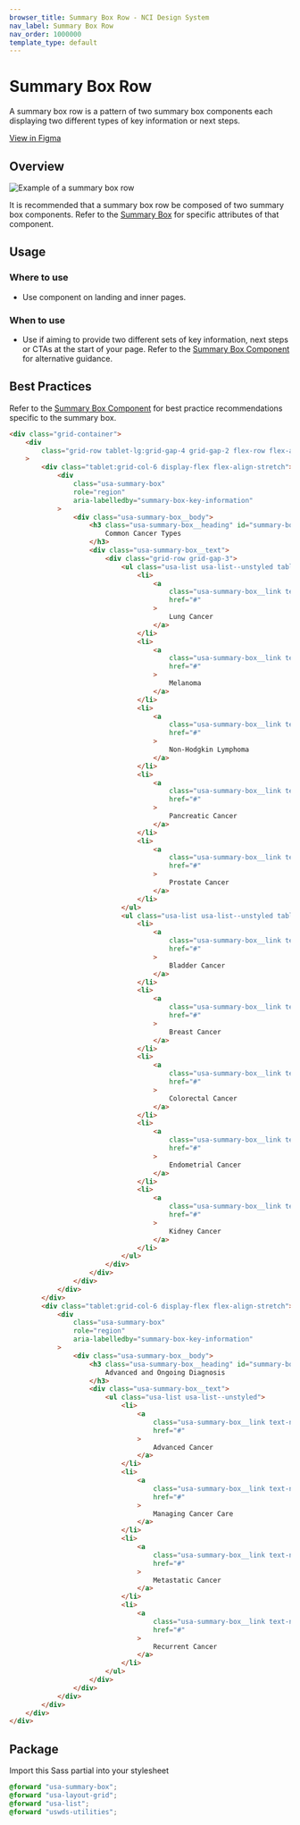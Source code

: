 ```yaml
---
browser_title: Summary Box Row - NCI Design System
nav_label: Summary Box Row
nav_order: 1000000
template_type: default
---
```


# Summary Box Row

A summary box row is a pattern of two summary box components each displaying two different types of key information or next steps.

[View in Figma](https://www.figma.com/community/file/1288512334920909770/ncids-design-kit)

## Overview

![Example of a summary box row](./images/summary-box-row.jpg)

It is recommended that a summary box row be composed of two summary box components. Refer to the [Summary Box](/components/summary-box) for specific attributes of that component.

## Usage

### Where to use

- Use component on landing and inner pages.

### When to use

- Use if aiming to provide two different sets of key information, next steps or CTAs at the start of your page. Refer to the [Summary Box Component](/components/summary-box) for alternative guidance.

## Best Practices

Refer to the [Summary Box Component](/components/summary-box) for best practice recommendations specific to the summary box.

```html
<div class="grid-container">
	<div
		class="grid-row tablet-lg:grid-gap-4 grid-gap-2 flex-row flex-align-stretch"
	>
		<div class="tablet:grid-col-6 display-flex flex-align-stretch">
			<div
				class="usa-summary-box"
				role="region"
				aria-labelledby="summary-box-key-information"
			>
				<div class="usa-summary-box__body">
					<h3 class="usa-summary-box__heading" id="summary-box-key-information">
						Common Cancer Types
					</h3>
					<div class="usa-summary-box__text">
						<div class="grid-row grid-gap-3">
							<ul class="usa-list usa-list--unstyled tablet-lg:grid-col-6">
								<li>
									<a
										class="usa-summary-box__link text-no-underline hover:text-underline"
										href="#"
									>
										Lung Cancer
									</a>
								</li>
								<li>
									<a
										class="usa-summary-box__link text-no-underline hover:text-underline"
										href="#"
									>
										Melanoma
									</a>
								</li>
								<li>
									<a
										class="usa-summary-box__link text-no-underline hover:text-underline"
										href="#"
									>
										Non-Hodgkin Lymphoma
									</a>
								</li>
								<li>
									<a
										class="usa-summary-box__link text-no-underline hover:text-underline"
										href="#"
									>
										Pancreatic Cancer
									</a>
								</li>
								<li>
									<a
										class="usa-summary-box__link text-no-underline hover:text-underline"
										href="#"
									>
										Prostate Cancer
									</a>
								</li>
							</ul>
							<ul class="usa-list usa-list--unstyled tablet-lg:grid-col-6">
								<li>
									<a
										class="usa-summary-box__link text-no-underline hover:text-underline"
										href="#"
									>
										Bladder Cancer
									</a>
								</li>
								<li>
									<a
										class="usa-summary-box__link text-no-underline hover:text-underline"
										href="#"
									>
										Breast Cancer
									</a>
								</li>
								<li>
									<a
										class="usa-summary-box__link text-no-underline hover:text-underline"
										href="#"
									>
										Colorectal Cancer
									</a>
								</li>
								<li>
									<a
										class="usa-summary-box__link text-no-underline hover:text-underline"
										href="#"
									>
										Endometrial Cancer
									</a>
								</li>
								<li>
									<a
										class="usa-summary-box__link text-no-underline hover:text-underline"
										href="#"
									>
										Kidney Cancer
									</a>
								</li>
							</ul>
						</div>
					</div>
				</div>
			</div>
		</div>
		<div class="tablet:grid-col-6 display-flex flex-align-stretch">
			<div
				class="usa-summary-box"
				role="region"
				aria-labelledby="summary-box-key-information"
			>
				<div class="usa-summary-box__body">
					<h3 class="usa-summary-box__heading" id="summary-box-key-information">
						Advanced and Ongoing Diagnosis
					</h3>
					<div class="usa-summary-box__text">
						<ul class="usa-list usa-list--unstyled">
							<li>
								<a
									class="usa-summary-box__link text-no-underline hover:text-underline"
									href="#"
								>
									Advanced Cancer
								</a>
							</li>
							<li>
								<a
									class="usa-summary-box__link text-no-underline hover:text-underline"
									href="#"
								>
									Managing Cancer Care
								</a>
							</li>
							<li>
								<a
									class="usa-summary-box__link text-no-underline hover:text-underline"
									href="#"
								>
									Metastatic Cancer
								</a>
							</li>
							<li>
								<a
									class="usa-summary-box__link text-no-underline hover:text-underline"
									href="#"
								>
									Recurrent Cancer
								</a>
							</li>
						</ul>
					</div>
				</div>
			</div>
		</div>
	</div>
</div>
```

## Package

Import this Sass partial into your stylesheet

```scss nopreview
@forward "usa-summary-box";
@forward "usa-layout-grid";
@forward "usa-list";
@forward "uswds-utilities";
```
